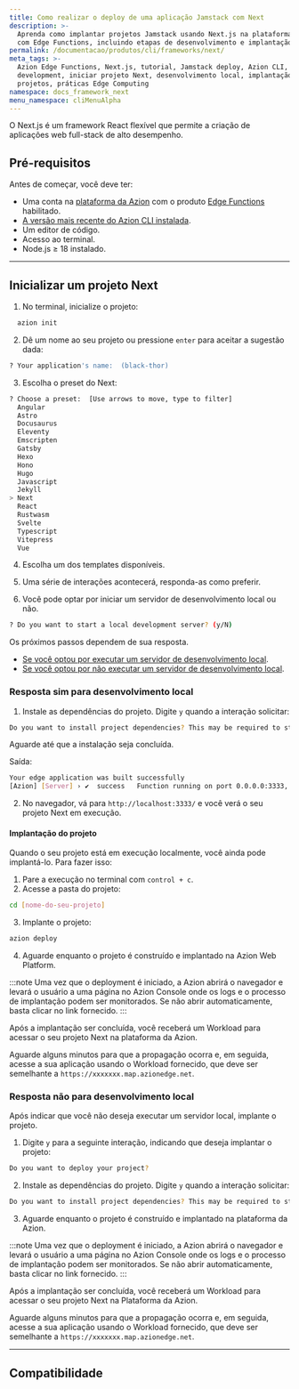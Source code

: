 ```yaml
---
title: Como realizar o deploy de uma aplicação Jamstack com Next
description: >-
  Aprenda como implantar projetos Jamstack usando Next.js na plataforma da Azion
  com Edge Functions, incluindo etapas de desenvolvimento e implantação.
permalink: /documentacao/produtos/cli/frameworks/next/
meta_tags: >-
  Azion Edge Functions, Next.js, tutorial, Jamstack deploy, Azion CLI, Web
  development, iniciar projeto Next, desenvolvimento local, implantação de
  projetos, práticas Edge Computing
namespace: docs_framework_next
menu_namespace: cliMenuAlpha
---
```



O Next.js é um framework React flexível que permite a criação de aplicações web full-stack de alto desempenho.

## Pré-requisitos

Antes de começar, você deve ter:

- Uma conta na [plataforma da Azion](/pt-br/documentacao/produtos/contas/criar-uma-conta/) com o produto [Edge Functions](/pt-br/documentacao/produtos/build/edge-application/edge-functions/) habilitado.
- [A versão mais recente do Azion CLI instalada](/pt-br/documentacao/produtos/azion-cli/visao-geral/).
- Um editor de código.
- Acesso ao terminal.
- Node.js ≥ 18 instalado.

---

## Inicializar um projeto Next

1. No terminal, inicialize o projeto:

```sh 
  azion init
```

2. Dê um nome ao seu projeto ou pressione `enter` para aceitar a sugestão dada:

```sh 
? Your application's name:  (black-thor) 
```

3. Escolha o preset do Next:

```sh 
? Choose a preset:  [Use arrows to move, type to filter]
  Angular
  Astro
  Docusaurus
  Eleventy
  Emscripten
  Gatsby
  Hexo
  Hono
  Hugo
  Javascript
  Jekyll
> Next
  React
  Rustwasm
  Svelte
  Typescript
  Vitepress
  Vue
```

4. Escolha um dos templates disponíveis. 

5. Uma série de interações acontecerá, responda-as como preferir.

6. Você pode optar por iniciar um servidor de desenvolvimento local ou não.

```sh 
? Do you want to start a local development server? (y/N) 
```

Os próximos passos dependem de sua resposta.

- [Se você optou por executar um servidor de desenvolvimento local](#resposta-sim-para-desenvolvimento-local).
- [Se você optou por não executar um servidor de desenvolvimento local](#resposta-nao-para-desenvolvimento-local).

### Resposta sim para desenvolvimento local

1. Instale as dependências do projeto. Digite `y` quando a interação solicitar:

```sh 
Do you want to install project dependencies? This may be required to start local development server (y/N)
```
 
Aguarde até que a instalação seja concluída.

Saída:

```sh
Your edge application was built successfully
[Azion] [Server] › ✔  success   Function running on port 0.0.0.0:3333, url: http://localhost:3333
```

2. No navegador, vá para `http://localhost:3333/` e você verá o seu projeto Next em execução.

#### Implantação do projeto

Quando o seu projeto está em execução localmente, você ainda pode implantá-lo. Para fazer isso:

1. Pare a execução no terminal com `control + c`. 
2. Acesse a pasta do projeto:

```sh
cd [nome-do-seu-projeto] 
```

3. Implante o projeto: 

```sh
azion deploy
```

4. Aguarde enquanto o projeto é construído e implantado na Azion Web Platform.

:::note 
Uma vez que o deployment é iniciado, a Azion abrirá o navegador e levará o usuário a uma página no Azion Console onde os logs e o processo de implantação podem ser monitorados. Se não abrir automaticamente, basta clicar no link fornecido.
::: 

Após a implantação ser concluída, você receberá um Workload para acessar o seu projeto Next na plataforma da Azion.

Aguarde alguns minutos para que a propagação ocorra e, em seguida, acesse a sua aplicação usando o Workload fornecido, que deve ser semelhante a `https://xxxxxxx.map.azionedge.net`.

### Resposta não para desenvolvimento local

Após indicar que você não deseja executar um servidor local, implante o projeto.

1. Digite `y` para a seguinte interação, indicando que deseja implantar o projeto:

```sh
Do you want to deploy your project?
```

2. Instale as dependências do projeto. Digite `y` quando a interação solicitar:

```sh 
Do you want to install project dependencies? This may be required to start local development server (y/N)
```

3. Aguarde enquanto o projeto é construído e implantado na plataforma da Azion.

:::note 
Uma vez que o deployment é iniciado, a Azion abrirá o navegador e levará o usuário a uma página no Azion Console onde os logs e o processo de implantação podem ser monitorados. Se não abrir automaticamente, basta clicar no link fornecido.
::: 

Após a implantação ser concluída, você receberá um Workload para acessar o seu projeto Next na Plataforma da Azion.

Aguarde alguns minutos para que a propagação ocorra e, em seguida, acesse a sua aplicação usando o Workload fornecido, que deve ser semelhante a `https://xxxxxxx.map.azionedge.net`.

---

## Compatibilidade

<LinkButton link="/pt-br/documentacao/produtos/devtools/azion-edge-runtime/compatibilidade-frameworks/" label="saiba mais sobre os Web frameworks suportados" severity="secondary" target="_blank" />
<LinkButton link="/pt-br/documentacao/produtos/devtools/azion-edge-runtime/compatibilidade/node/" label="saiba mais sobre o suporte ao Node.js" severity="secondary" target="_blank" />
<LinkButton link="/pt-br/documentacao/produtos/edge-application/edge-functions/runtime-apis/javascript/" label="saiba mais sobre as Web APIs suportadas" severity="secondary" target="blank" />
